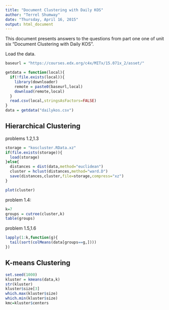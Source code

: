 ```yaml
---
title: "Document Clustering with Daily KOS"
author: "Terrel Shumway"
date: "Thursday, April 16, 2015"
output: html_document
---
```


This document presents answers to the questions from part one one of unit six "Document Clustering with Daily KOS".

Load the data.
```r
baseurl = "https://courses.edx.org/c4x/MITx/15.071x_2/asset/"

getdata = function(local){
  if(!file.exists(local)){
    library(downloader)
    remote = paste0(baseurl,local)
    download(remote,local)
  }
  read.csv(local,stringsAsFactors=FALSE)
}
data = getdata("dailykos.csv")
```

## Hierarchical Clustering

problems 1.2,1.3

```r
storage = "koscluster.RData.xz"
if(file.exists(storage)){
  load(storage)  
}else{
  distances = dist(data,method="euclidean")  
  cluster = hclust(distances,method="ward.D")
  save(distances,cluster,file=storage,compress="xz")
}

plot(cluster)
```

problem 1.4:
```r
k=7
groups = cutree(cluster,k)
table(groups)
```
problem 1.5,1.6
```r
lapply(1:k,function(g){
  tail(sort(colMeans(data[groups==g,])))
})
```

## K-means Clustering

```r
set.seed(1000)
kluster = kmeans(data,k)
str(kluster)
kluster$size[3]
which.max(kluster$size)
which.min(kluster$size)
kmc=kluster$centers
```

